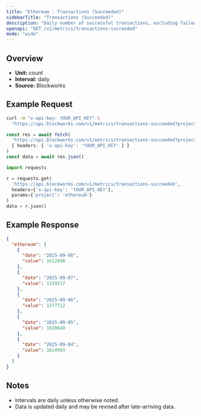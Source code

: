 ```yaml
---
title: "Ethereum : Transactions (Succeeded)"
sidebarTitle: "Transactions (Succeeded)"
description: "Daily number of successful transactions, excluding failed transactions."
openapi: "GET /v1/metrics/transactions-succeeded"
mode: "wide"
---
```


## Overview

- **Unit:** count
- **Interval:** daily
- **Source:** Blockworks

## Example Request

<CodeGroup>

```bash cURL
curl -H "x-api-key: YOUR_API_KEY" \
  "https://api.blockworks.com/v1/metrics/transactions-succeeded?project=ethereum"
```

```typescript TypeScript
const res = await fetch(
  'https://api.blockworks.com/v1/metrics/transactions-succeeded?project=ethereum',
  { headers: { 'x-api-key': 'YOUR_API_KEY' } }
)
const data = await res.json()
```

```python Python
import requests

r = requests.get(
  'https://api.blockworks.com/v1/metrics/transactions-succeeded',
  headers={'x-api-key': 'YOUR_API_KEY'},
  params={'project': 'ethereum'}
)
data = r.json()
```

</CodeGroup>

## Example Response

```json
{
  "ethereum": [
    {
      "date": "2025-09-08",
      "value": 1612898
    },
    {
      "date": "2025-09-07",
      "value": 1319217
    },
    {
      "date": "2025-09-06",
      "value": 1377712
    },
    {
      "date": "2025-09-05",
      "value": 1620649
    },
    {
      "date": "2025-09-04",
      "value": 1624993
    }
  ]
}
```

## Notes
- Intervals are daily unless otherwise noted.
- Data is updated daily and may be revised after late-arriving data.
